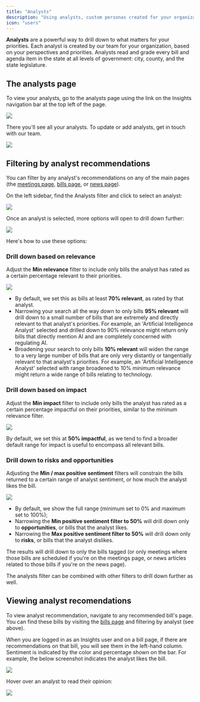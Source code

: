 ```yaml
---
title: "Analysts"
description: "Using analysts, custom personas created for your organization that read and grade every legislative matter."
icon: "users"
---
```


**Analysts** are a powerful way to drill down to what matters for your priorities. Each analyst is created by our team for your organization, based on your perspectives and priorities. Analysts read and grade every bill and agenda item in the state at all levels of government: city, county, and the state legislature.

## The analysts page

To view your analysts, go to the analysts page using the link on the Insights navigation bar at the top left of the page.

<Frame>
  <img src="/images/analystsbar.png" style={{ borderRadius: "0.5rem" }} />
</Frame>

There you'll see all your analysts. To update or add analysts, get in touch with our team.

<Frame>
  <img src="/images/analystspage.png" style={{ borderRadius: "0.5rem" }} />
</Frame>

## Filtering by analyst recommendations

You can filter by any analyst's recommendations on any of the main pages (the [meetings page](https://legislature.ai/meetings), [bills page](https://legislature.ai/bills), or [news page](https://legislature.ai/news)).

On the left sidebar, find the Analysts filter and click to select an analyst:

<Frame>
  <img src="/images/analystfilter.png" style={{ borderRadius: "0.5rem" }} />
</Frame>

Once an analyst is selected, more options will open to drill down further:

<Frame>
  <img src="/images/analystfilters.png" style={{ borderRadius: "0.5rem" }} />
</Frame>

Here's how to use these options:

### Drill down based on relevance

Adjust the **Min relevance** filter to include only bills the analyst has rated as a certain percentage relevant to their priorities.

<Frame>
  <img src="/images/relevance.png" style={{ borderRadius: "0.5rem" }} />
</Frame>

- By default, we set this as bills at least **70% relevant**, as rated by that analyst.
- Narrowing your search all the way down to only bills **95% relevant** will drill down to a small number of bills that are extremely and directly relevant to that analyst's priorities. For example, an 'Artificial Intelligence Analyst' selected and drilled down to 90% relevance might return only bills that directly mention AI and are completely concerned with regulating AI.
- Broadening your search to only bills **10% relevant** will widen the range to a very large number of bills that are only very distantly or tangentially relevant to that analyst's priorities. For example, an 'Artificial Intelligence Analyst' selected with range broadened to 10% minimum relevance might return a wide range of bills relating to technology.

### Drill down based on impact

Adjust the **Min impact** filter to include only bills the analyst has rated as a certain percentage impactful on their priorities, similar to the mininum relevance filter.

<Frame>
  <img src="/images/impact.png" style={{ borderRadius: "0.5rem" }} />
</Frame>

By default, we set this at **50% impactful**, as we tend to find a broader default range for impact is useful to encompass all relevant bills.

### Drill down to risks and opportunities

Adjusting the **Min / max positive sentiment** filters will constrain the bills returned to a certain range of analyst sentiment, or how much the analyst likes the bill.

<Frame>
  <img src="/images/sentiment.png" style={{ borderRadius: "0.5rem" }} />
</Frame>

- By default, we show the full range (minimum set to 0% and maximum set to 100%);
- Narrowing the **Min positive sentiment filter to 50%** will drill down only to **opportunities**, or bills that the analyst likes.
- Narrowing the **Max positive sentiment filter to 50%** will drill down only to **risks**, or bills that the analyst dislikes.

The results will drill down to only the bills tagged (or only meetings where those bills are scheduled if you're on the meetings page, or news articles related to those bills if you're on the news page).

The analysts filter can be combined with other filters to drill down further as well.

## Viewing analyst recomendations

To view analyst recommendation, navigate to any recommended bill's page. You can find these bills by visiting the [bills page](https://legislature.ai/bills) and filtering by analyst (see above).

When you are logged in as an Insights user and on a bill page, if there are recommendations on that bill, you will see them in the left-hand column. Sentiment is indicated by the color and percentage shown on the bar. For example, the below screenshot indicates the analyst likes the bill.

<Frame>
  <img src="/images/rec.png" style={{ borderRadius: "0.5rem" }} />
</Frame>

Hover over an analyst to read their opinion:

<Frame>
  <img src="/images/opinion.png" style={{ borderRadius: "0.5rem" }} />
</Frame>
